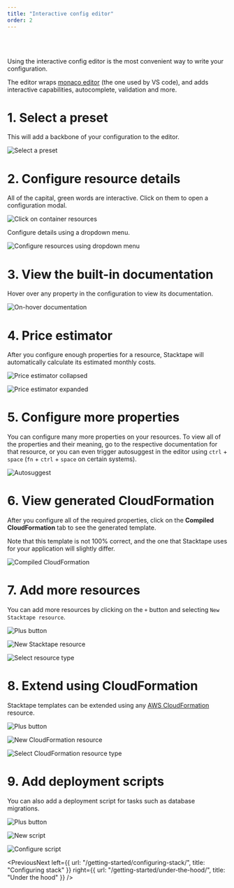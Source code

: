 ```yaml
---
title: "Interactive config editor"
order: 2
---
```


<br />
<br />

Using the interactive config editor is the most convenient way to write your configuration.

The editor wraps [monaco editor](https://microsoft.github.io/monaco-editor/) (the one used by VS code), and adds
interactive capabilities, autocomplete, validation and more.

# 1. Select a preset

This will add a backbone of your configuration to the editor.

![Select a preset](../static/getting-started/configuration/docs2.png)

# 2. Configure resource details

All of the capital, green words are interactive. Click on them to open a configuration modal.

![Click on container resources](../static/getting-started/configuration/docs4.png)

Configure details using a dropdown menu.

![Configure resources using dropdown menu](../static/getting-started/configuration/docs5.png)

# 3. View the built-in documentation

Hover over any property in the configuration to view its documentation.

![On-hover documentation](../static/getting-started/configuration/docs6.png)

# 4. Price estimator

After you configure enough properties for a resource, Stacktape will automatically calculate its estimated monthly
costs.

![Price estimator collapsed](../static/getting-started/configuration/docs9.3.png)

![Price estimator expanded](../static/getting-started/configuration/docs9.4.png)

# 5. Configure more properties

You can configure many more properties on your resources. To view all of the properties and their meaning, go to the
respective documentation for that resource, or you can even trigger autosuggest in the editor using `ctrl` + `space`
(`fn` + `ctrl` + `space` on certain systems).

![Autosuggest](../static/getting-started/configuration/docs11.png)

# 6. View generated CloudFormation

After you configure all of the required properties, click on the **Compiled CloudFormation** tab to see the generated
template.

<Info>

Note that this template is not 100% correct, and the one that Stacktape uses for your application will slightly differ.

</Info>

![Compiled CloudFormation](../static/getting-started/configuration/docs15.png)

# 7. Add more resources

You can add more resources by clicking on the `+` button and selecting `New Stacktape resource`.

![Plus button](../static/getting-started/configuration/docs12.1.png)

![New Stacktape resource](../static/getting-started/configuration/docs10.1.png)

![Select resource type](../static/getting-started/configuration/docs12.png)

# 8. Extend using CloudFormation

Stacktape templates can be extended using any
[AWS CloudFormation](https://docs.aws.amazon.com/AWSCloudFormation/latest/UserGuide/Welcome.html) resource.

![Plus button](../static/getting-started/configuration/docs12.1.png)

![New CloudFormation resource](../static/getting-started/configuration/docs10.3.png)

![Select CloudFormation resource type](../static/getting-started/configuration/docs14.png)

# 9. Add deployment scripts

You can also add a deployment script for tasks such as database migrations.

![Plus button](../static/getting-started/configuration/docs12.1.png)

![New script](../static/getting-started/configuration/docs10.2.png)

![Configure script](../static/getting-started/configuration/docs13.png)

<PreviousNext
  left={{ url: "/getting-started/configuring-stack/", title: "Configuring stack" }}
  right={{ url: "/getting-started/under-the-hood/", title: "Under the hood" }}
/>

